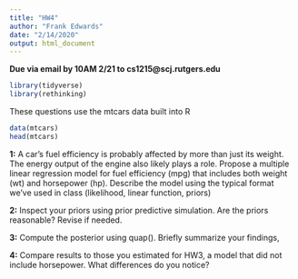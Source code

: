 ```yaml
---
title: "HW4"
author: "Frank Edwards"
date: "2/14/2020"
output: html_document
---
```


**Due via email by 10AM 2/21 to cs1215@scj.rutgers.edu**

```r
library(tidyverse)
library(rethinking)
```

These questions use the mtcars data built into R 

```r
data(mtcars)
head(mtcars)
```

**1:** A car's fuel efficiency is probably affected by more than just its weight. The energy output of the engine also likely plays a role. Propose a multiple linear regression model for fuel efficiency (mpg) that includes both weight (wt) and horsepower (hp). Describe the model using the typical format we've used in class (likelihood, linear function, priors)

**2:** Inspect your priors using prior predictive simulation. Are the priors reasonable? Revise if needed.

**3:** Compute the posterior using quap(). Briefly summarize your findings,

**4:** Compare results to those you estimated for HW3, a model that did not include horsepower. What differences do you notice?
